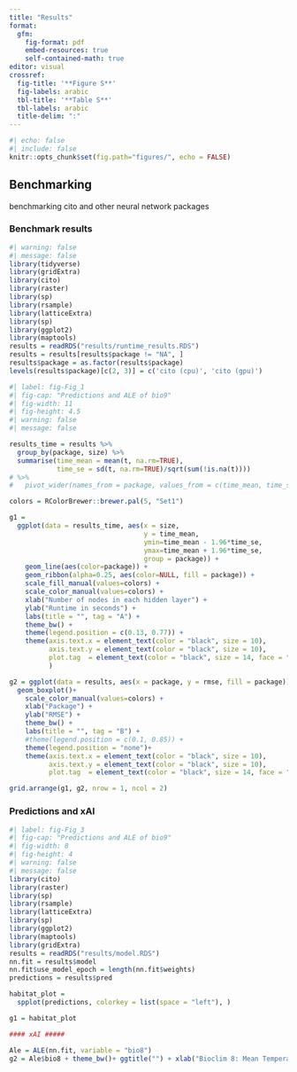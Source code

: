 ```yaml
---
title: "Results"
format:
  gfm:
    fig-format: pdf
    embed-resources: true
    self-contained-math: true
editor: visual
crossref:
  fig-title: '**Figure S**'
  fig-labels: arabic
  tbl-title: '**Table S**'
  tbl-labels: arabic
  title-delim: ":"
---
```


```r
#| echo: false
#| include: false
knitr::opts_chunk$set(fig.path="figures/", echo = FALSE)
```

## Benchmarking

benchmarking cito and other neural network packages

### Benchmark results

```r
#| warning: false
#| message: false
library(tidyverse)
library(gridExtra)
library(cito)
library(raster)
library(sp)
library(rsample)
library(latticeExtra)
library(sp)
library(ggplot2)
library(maptools)
results = readRDS("results/runtime_results.RDS")
results = results[results$package != "NA", ]
results$package = as.factor(results$package)
levels(results$package)[c(2, 3)] = c('cito (cpu)', 'cito (gpu)')
```

```r
#| label: fig-Fig_1
#| fig-cap: "Predictions and ALE of bio9"
#| fig-width: 11
#| fig-height: 4.5
#| warning: false
#| message: false

results_time = results %>% 
  group_by(package, size) %>% 
  summarise(time_mean = mean(t, na.rm=TRUE),
            time_se = sd(t, na.rm=TRUE)/sqrt(sum(!is.na(t))))
# %>% 
#   pivot_wider(names_from = package, values_from = c(time_mean, time_se))

colors = RColorBrewer::brewer.pal(5, "Set1")

g1 = 
  ggplot(data = results_time, aes(x = size, 
                                  y = time_mean, 
                                  ymin=time_mean - 1.96*time_se, 
                                  ymax=time_mean + 1.96*time_se,
                                  group = package)) +
    geom_line(aes(color=package)) +
    geom_ribbon(alpha=0.25, aes(color=NULL, fill = package)) + 
    scale_fill_manual(values=colors) +
    scale_color_manual(values=colors) +
    xlab("Number of nodes in each hidden layer") + 
    ylab("Runtime in seconds") +
    labs(title = "", tag = "A") +
    theme_bw() +
    theme(legend.position = c(0.13, 0.77)) +
    theme(axis.text.x = element_text(color = "black", size = 10),
          axis.text.y = element_text(color = "black", size = 10),
          plot.tag  = element_text(color = "black", size = 14, face = "bold")
          )

g2 = ggplot(data = results, aes(x = package, y = rmse, fill = package)) +
  geom_boxplot()+ 
    scale_color_manual(values=colors) +
    xlab("Package") + 
    ylab("RMSE") +
    theme_bw() +
    labs(title = "", tag = "B") +
    #theme(legend.position = c(0.1, 0.85)) +
    theme(legend.position = "none")+
    theme(axis.text.x = element_text(color = "black", size = 10),
          axis.text.y = element_text(color = "black", size = 10),
          plot.tag  = element_text(color = "black", size = 14, face = "bold"))

grid.arrange(g1, g2, nrow = 1, ncol = 2)
```

### Predictions and xAI

```r
#| label: fig-Fig_3
#| fig-cap: "Predictions and ALE of bio9"
#| fig-width: 8
#| fig-height: 4
#| warning: false
#| message: false
library(cito)
library(raster)
library(sp)
library(rsample)
library(latticeExtra)
library(sp)
library(ggplot2)
library(maptools)
library(gridExtra)
results = readRDS("results/model.RDS")
nn.fit = results$model
nn.fit$use_model_epoch = length(nn.fit$weights)
predictions = results$pred

habitat_plot = 
  spplot(predictions, colorkey = list(space = "left"), )

g1 = habitat_plot

#### xAI #####

Ale = ALE(nn.fit, variable = "bio8")
g2 = Ale$bio8 + theme_bw()+ ggtitle("") + xlab("Bioclim 8: Mean Temperature of Wettest Quarter") + ylab("Change in occurrence probability")

```
